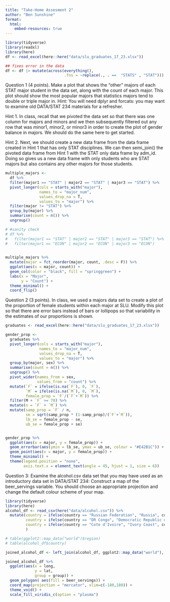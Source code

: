 ```yaml
---
title: "Take-Home Assesment 2"
author: "Ben Sunshine"
format: 
  html:
    embed-resources: true
---
```


```r
library(tidyverse)
library(readxl)
library(here)
df <- read_excel(here::here("data/slu_graduates_17_23.xlsx"))

## fixes error in the data
df <- df |> mutate(across(everything(),
                          .fns = ~replace(., . ==  "STATS" , "STAT")))
```


Question 1 (4 points). Make a plot that shows the “other” majors of each STAT major student in the data set, along with the count of each major. This plot should show the most popular majors that statistics majors tend to double or triple major in. Hint: You will need dplyr and forcats: you may want to examine old DATA/STAT 234 materials for a refresher.

Hint 1. In class, recall that we pivoted the data set so that there was one column for majors and minors and we then subsequently filtered out any row that was minor1, minor2, or minor3 in order to create the plot of gender balance in majors. We should do the same here to get started.

Hint 2. Next, we should create a new data frame from the data frame created in Hint 1 that has only STAT disciplines. We can then semi_join() the pivoted data frame from Hint 1 with the STAT only data frame by adm_id. Doing so gives us a new data frame with only students who are STAT majors but also contains any other majors for those students.

```r
multiple_majors <-
  df %>%
  filter(major1 == "STAT" | major2 == "STAT" | major3 == "STAT") %>%
  pivot_longer(cols = starts_with("major"),
               names_to = "major_num", 
               values_drop_na = T,
               values_to = "major") %>%
  filter(major != "STAT") %>%
  group_by(major) %>%
  summarise(count = n()) %>%
  ungroup()

# #sanity check
# df %>%
#   filter(major1 == "STAT" | major2 == "STAT" | major3 == "STAT") %>%
#   filter(major1 == "ECON" | major2 == "ECON" | major3 == "ECON")
  

multiple_majors %>%
  mutate(major = fct_reorder(major, count, .desc = F)) %>%
  ggplot(aes(x = major, count)) +
  geom_col(color = "black", fill = "springgreen") +
  labs(x = "Major",
       y = "Count") +
  theme_minimal() +
  coord_flip()
```


Question 2 (3 points). In class, we used a majors data set to create a plot of the proportion of female students within each major at SLU. Modify this plot so that there are error bars instead of bars or lollipops so that variability in the estimates of our proportions is shown.

```r
graduates <- read_excel(here::here("data/slu_graduates_17_23.xlsx"))

gender_prop <-
  graduates %>%
  pivot_longer(cols = starts_with("major"),
               names_to = "major_num", 
               values_drop_na = T,
               values_to = "major") %>%
  group_by(major, sex) %>%
  summarise(count = n()) %>%
  ungroup() %>%
  pivot_wider(names_from = sex,
              values_from = "count") %>%
  mutate(`F` = ifelse(is.na(`F`), 0, `F`),
         `M` = ifelse(is.na(`M`), 0, `M`),
         female_prop = `F`/(`F`+`M`)) %>%
  filter(M + `F` >= 70) %>%
  mutate(n = `F` + `M`) %>%
  mutate(samp_prop = `F` / n,
         se = sqrt(samp_prop * (1-samp_prop)/(`F`+`M`)),
         lb_se = female_prop - se,
         ub_se = female_prop + se)


gender_prop %>%
  ggplot(aes(x = major, y = female_prop)) +
  geom_errorbar(aes(ymin = lb_se, ymax = ub_se, colour = "#E42B1C")) +
  geom_point(aes(x = major, y = female_prop)) +
  theme_minimal() +
  theme(legend.position = "none",
        axis.text.x = element_text(angle = 45, hjust = 1, size = 6))

```



Question 3: Examine the alcohol.csv data set that you may have used as an introductory data set in DATA/STAT 234: Construct a map of the beer_servings variable. You should choose an appropriate projection and change the default colour scheme of your map.

```r
library(tidyverse)
library(here)
alcohol_df <- read_csv(here("data/alcohol.csv")) %>%
  mutate(country = ifelse(country == "Russian Federation", "Russia", country),
         country = ifelse(country == "DR Congo", "Democratic Republic of the Congo", country),
         country = ifelse(country == "Cote d'Ivoire", "Ivory Coast", country)
         )

# table(ggplot2::map_data("world")$region)
# table(alcohol_df$country)
```

```r
joined_alcohol_df <- left_join(alcohol_df, ggplot2::map_data("world"), by = c("country" = "region"))

joined_alcohol_df %>%
  ggplot(aes(x = long, 
             y = lat,
             group = group)) +
  geom_polygon( aes(fill = beer_servings)) +
  coord_map(projection = "mercator", xlim=c(-180,180)) +
  theme_void() +
  scale_fill_viridis_c(option = "plasma")
```

